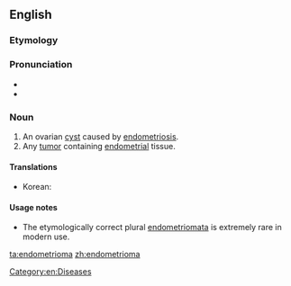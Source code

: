 ==English==

===Etymology===
{{suffix|endometrium|oma}}

===Pronunciation===
* {{IPA|ˌendəmitriˈəʊmə}}
* {{rhymes|əʊmə}}

===Noun===
{{en-noun}}

# An ovarian [[cyst]] caused by [[endometriosis]].
# Any [[tumor]] containing [[endometrial]] tissue.

====Translations====
{{trans-top|ovarian cyst}}
* Korean: {{t|ko|자궁내막종|tr=jagungnaemakjong}}
{{trans-mid}}
{{trans-bottom}}

====Usage notes====
* The etymologically correct plural [[endometriomata]] is extremely rare in modern use.

[[Category:en:Diseases]]

[[ta:endometrioma]]
[[zh:endometrioma]]